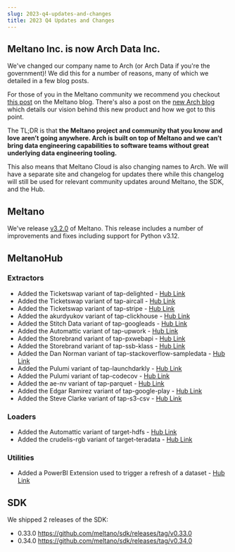 ```yaml
---
slug: 2023-q4-updates-and-changes
title: 2023 Q4 Updates and Changes
---
```


## Meltano Inc. is now Arch Data Inc.

We've changed our company name to Arch (or Arch Data if you're the government)!
We did this for a number of reasons, many of which we detailed in a few blog posts.

For those of you in the Meltano community we recommend you checkout [this post](https://meltano.com/blog/were-bringing-powerful-data-engineering-capabilities-to-software-teams-with-arch/) on the Meltano blog.
There's also a post on the [new Arch blog](https://www.arch.dev/blog/ai-product-development-is-being-held-back-by-data-engineering/) which details our vision behind this new product and how we got to this point.

The TL;DR is that **the Meltano project and community that you know and love aren’t going anywhere. Arch is built on top of Meltano and we can’t bring data engineering capabilities to software teams without great underlying data engineering tooling.**

This also means that Meltano Cloud is also changing names to Arch. We will have a separate site and changelog for updates there while this changelog will still be used for relevant community updates around Meltano, the SDK, and the Hub.

## Meltano

We've release [v3.2.0](https://github.com/meltano/meltano/releases/tag/v3.2.0) of Meltano.
This release includes a number of improvements and fixes including support for Python v3.12.

## MeltanoHub

### Extractors

* Added the Ticketswap variant of tap-delighted - [Hub Link](https://hub.meltano.com/extractors/tap-delighted--ticketswap/)
* Added the Ticketswap variant of tap-aircall - [Hub Link](https://hub.meltano.com/extractors/tap-aircall/)
* Added the Ticketswap variant of tap-stripe - [Hub Link](https://hub.meltano.com/extractors/tap-stripe--ticketswap/)
* Added the akurdyukov variant of tap-clickhouse - [Hub Link](https://hub.meltano.com/extractors/tap-clickhouse)
* Added the Stitch Data variant of tap-googleads - [Hub Link](https://hub.meltano.com/extractors/tap-googleads--singer-io/)
* Added the Automattic variant of tap-upwork - [Hub Link](https://hub.meltano.com/extractors/tap-upwork)
* Added the Storebrand variant of tap-pxwebapi - [Hub Link](https://hub.meltano.com/extractors/tap-pxwebapi)
* Added the Storebrand variant of tap-ssb-klass - [Hub Link](https://hub.meltano.com/extractors/tap-ssb-klass)
* Added the Dan Norman variant of tap-stackoverflow-sampledata - [Hub Link](https://hub.meltano.com/extractors/tap-stackoverflow-sampledata)
* Added the Pulumi variant of tap-launchdarkly - [Hub Link](https://hub.meltano.com/extractors/tap-launchdarkly)
* Added the Pulumi variant of tap-codecov - [Hub Link](https://hub.meltano.com/extractors/tap-codecov)
* Added the ae-nv variant of tap-parquet - [Hub Link](https://hub.meltano.com/extractors/tap-parquet)
* Added the Edgar Ramirez variant of tap-google-play - [Hub Link](https://hub.meltano.com/extractors/tap-google-play)
* Added the Steve Clarke variant of tap-s3-csv - [Hub Link](https://hub.meltano.com/extractors/tap-s3-csv--s7clarke10/)

### Loaders

* Added the Automattic variant of target-hdfs - [Hub Link](https://hub.meltano.com/loaders/target-hdfs)
* Added the crudelis-rgb variant of target-teradata - [Hub Link](https://hub.meltano.com/loaders/target-teradata)

### Utilities

* Added a PowerBI Extension used to trigger a refresh of a dataset - [Hub Link](https://hub.meltano.com/utilities/powerbi)

## SDK

We shipped 2 releases of the SDK:

- 0.33.0 https://github.com/meltano/sdk/releases/tag/v0.33.0
- 0.34.0 https://github.com/meltano/sdk/releases/tag/v0.34.0
